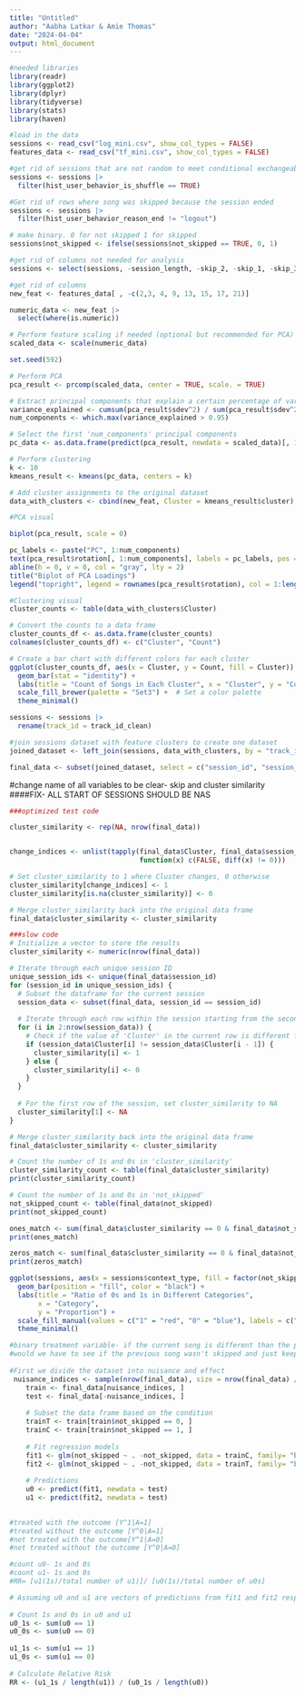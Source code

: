 ```yaml
---
title: "Untitled"
author: "Aabha Latkar & Amie Thomas"
date: "2024-04-04"
output: html_document
---
```


```r
#needed libraries
library(readr)
library(ggplot2)
library(dplyr)
library(tidyverse)
library(stats)
library(haven)
```

```r
#load in the data
sessions <- read_csv("log_mini.csv", show_col_types = FALSE)
features_data <- read_csv("tf_mini.csv", show_col_types = FALSE)
```

```r
#get rid of sessions that are not random to meet conditional exchangeability
sessions <- sessions |>
  filter(hist_user_behavior_is_shuffle == TRUE)

#Get rid of rows where song was skipped because the session ended
sessions <- sessions |>
  filter(hist_user_behavior_reason_end != "logout")

# make binary. 0 for not skipped 1 for skipped
sessions$not_skipped <- ifelse(sessions$not_skipped == TRUE, 0, 1)

#get rid of columns not needed for analysis
sessions <- select(sessions, -session_length, -skip_2, -skip_1, -skip_3, -short_pause_before_play, -long_pause_before_play, -hour_of_day, -date, -hist_user_behavior_reason_start,-hist_user_behavior_reason_end, -hist_user_behavior_n_seekfwd, -hist_user_behavior_n_seekback, -hist_user_behavior_is_shuffle)

```

```r
#get rid of columns 
new_feat <- features_data[ , -c(2,3, 4, 9, 13, 15, 17, 21)]

numeric_data <- new_feat |>
  select(where(is.numeric))

# Perform feature scaling if needed (optional but recommended for PCA)
scaled_data <- scale(numeric_data)

set.seed(592)

# Perform PCA 
pca_result <- prcomp(scaled_data, center = TRUE, scale. = TRUE)

# Extract principal components that explain a certain percentage of variance (e.g., 95%)
variance_explained <- cumsum(pca_result$sdev^2) / sum(pca_result$sdev^2)
num_components <- which.max(variance_explained > 0.95)

# Select the first 'num_components' principal components
pc_data <- as.data.frame(predict(pca_result, newdata = scaled_data)[, 1:num_components])

# Perform clustering 
k <- 10  
kmeans_result <- kmeans(pc_data, centers = k)

# Add cluster assignments to the original dataset
data_with_clusters <- cbind(new_feat, Cluster = kmeans_result$cluster)
```

```r
#PCA visual

biplot(pca_result, scale = 0)

pc_labels <- paste("PC", 1:num_components)
text(pca_result$rotation[, 1:num_components], labels = pc_labels, pos = 3, col = "red")
abline(h = 0, v = 0, col = "gray", lty = 2)
title("Biplot of PCA Loadings")
legend("topright", legend = rownames(pca_result$rotation), col = 1:length(pca_result$rotation), pch = 16)
```

```r
#Clustering visual
cluster_counts <- table(data_with_clusters$Cluster)

# Convert the counts to a data frame
cluster_counts_df <- as.data.frame(cluster_counts)
colnames(cluster_counts_df) <- c("Cluster", "Count")

# Create a bar chart with different colors for each cluster
ggplot(cluster_counts_df, aes(x = Cluster, y = Count, fill = Cluster)) +
  geom_bar(stat = "identity") +
  labs(title = "Count of Songs in Each Cluster", x = "Cluster", y = "Count") +
  scale_fill_brewer(palette = "Set3") +  # Set a color palette
  theme_minimal()

```


```r
sessions <- sessions |>
  rename(track_id = track_id_clean)

#join sessions dataset with feature clusters to create one dataset
joined_dataset <- left_join(sessions, data_with_clusters, by = "track_id")

final_data <- subset(joined_dataset, select = c("session_id", "session_position", "track_id", "not_skipped", "context_switch", "no_pause_before_play", "premium", "context_type", "Cluster"))

```


#change name of all variables to be clear- skip and cluster similarity
####FIX- ALL START OF SESSIONS SHOULD BE NAS

```r
###optimized test code

cluster_similarity <- rep(NA, nrow(final_data))


change_indices <- unlist(tapply(final_data$Cluster, final_data$session_id, 
                                function(x) c(FALSE, diff(x) != 0)))

# Set cluster_similarity to 1 where Cluster changes, 0 otherwise
cluster_similarity[change_indices] <- 1
cluster_similarity[is.na(cluster_similarity)] <- 0  

# Merge cluster_similarity back into the original data frame
final_data$cluster_similarity <- cluster_similarity
```


```r

###slow code
# Initialize a vector to store the results
cluster_similarity <- numeric(nrow(final_data))

# Iterate through each unique session ID
unique_session_ids <- unique(final_data$session_id)
for (session_id in unique_session_ids) {
  # Subset the dataframe for the current session
  session_data <- subset(final_data, session_id == session_id)
  
  # Iterate through each row within the session starting from the second row
  for (i in 2:nrow(session_data)) {
    # Check if the value of 'Cluster' in the current row is different from the previous row
    if (session_data$Cluster[i] != session_data$Cluster[i - 1]) {
      cluster_similarity[i] <- 1
    } else {
      cluster_similarity[i] <- 0
    }
  }
  
  # For the first row of the session, set cluster_similarity to NA
  cluster_similarity[1] <- NA
}

# Merge cluster_similarity back into the original data frame
final_data$cluster_similarity <- cluster_similarity

```

```r
# Count the number of 1s and 0s in 'cluster_similarity'
cluster_similarity_count <- table(final_data$cluster_similarity)
print(cluster_similarity_count)

# Count the number of 1s and 0s in 'not_skipped'
not_skipped_count <- table(final_data$not_skipped)
print(not_skipped_count)

ones_match <- sum(final_data$cluster_similarity == 0 & final_data$not_skipped == 0 )
print(ones_match)

zeros_match <- sum(final_data$cluster_similarity == 0 & final_data$not_skipped == 0)
print(zeros_match)
```

```r
ggplot(sessions, aes(x = sessions$context_type, fill = factor(not_skipped))) +
  geom_bar(position = "fill", color = "black") +
  labs(title = "Ratio of 0s and 1s in Different Categories",
       x = "Category",
       y = "Proportion") +
  scale_fill_manual(values = c("1" = "red", "0" = "blue"), labels = c("1" = "TRUE", "0" = "FALSE")) +
  theme_minimal()
```

```r
#binary treatment variable- if the current song is different than the previous song or not
#would we have to see if the previous song wasn't skipped and just keep these cases- we want cases where the listner liked the first song-didnt skip and skipped because the vibe was different(he didnt like it) in the second song
 
#First we divide the dataset into nuisance and effect
 nuisance_indices <- sample(nrow(final_data), size = nrow(final_data) / 2)
    train <- final_data[nuisance_indices, ]
    test <- final_data[-nuisance_indices, ]
 
    # Subset the data frame based on the condition
    trainT <- train[train$not_skipped == 0, ]
    trainC <- train[train$not_skipped == 1, ]
 
    # Fit regression models
    fit1 <- glm(not_skipped ~ . -not_skipped, data = trainC, family= "binomial")
    fit2 <- glm(not_skipped ~ . -not_skipped, data = trainT, family= "binomial")
 
    # Predictions
    u0 <- predict(fit1, newdata = test)
    u1 <- predict(fit2, newdata = test)
 
```
 
```r

#treated with the outcome [Y^1|A=1]
#treated without the outcome [Y^0|A=1]
#not treated with the outcome[Y^1|A=0]
#not treated without the outcome [Y^0|A=0]

#count u0- 1s and 0s 
#count u1- 1s and 0s
#RR= [u1(1s)/total number of u1)]/ [u0(1s)/total number of u0s]
```
 
 
```r
# Assuming u0 and u1 are vectors of predictions from fit1 and fit2 respectively
 
# Count 1s and 0s in u0 and u1
u0_1s <- sum(u0 == 1)
u0_0s <- sum(u0 == 0)
 
u1_1s <- sum(u1 == 1)
u1_0s <- sum(u1 == 0)
 
# Calculate Relative Risk
RR <- (u1_1s / length(u1)) / (u0_1s / length(u0))
 
```
 
